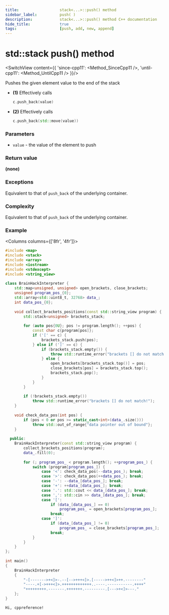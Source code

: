 ---
title:					stack<...>::push() method
sidebar_label:			push( )
description:			stack<...>::push() method C++ documentation
hide_title:				true
tags:					[push, add, new, append]
---


<!----------------- Codes ---------------------->


# std::stack push() method

<SwitchView content={{
	'since-cpp11': <Method_SinceCpp11 />,
	'until-cpp11': <Method_UntilCpp11 />
}}/>

Pushes the given element value to the end of the stack

 - **(1)** Effectively calls
	```cpp
	c.push_back(value)
	```
 - **(2)** Effectively calls
	```cpp
	c.push_back(std::move(value))
	```

### Parameters

 - `value` - the value of the element to push

### Return value

**(none)**

### Exceptions

Equivalent to that of `push_back` of the underlying container.

### Complexity

Equivalent to that of `push_back` of the underlying container.

### Example

<Columns columns={['8fr', '4fr']}>
<div>

```cpp title='Main.cpp' showLineNumbers
#include <map>
#include <stack>
#include <array>
#include <iostream>
#include <stdexcept>
#include <string_view>
 
class BrainHackInterpreter {
    std::map<unsigned, unsigned> open_brackets, close_brackets;
    unsigned program_pos_{0};
    std::array<std::uint8_t, 32768> data_;
    int data_pos_{0};
 
    void collect_brackets_positions(const std::string_view program) {
        std::stack<unsigned> brackets_stack;
 
        for (auto pos{0U}; pos != program.length(); ++pos) {
            const char c{program[pos]};
            if ('[' == c) {
                brackets_stack.push(pos);
            } else if (']' == c) {
                if (brackets_stack.empty()) {
                    throw std::runtime_error("brackets [] do not match!");
                } else {
                    open_brackets[brackets_stack.top()] = pos;
                    close_brackets[pos] = brackets_stack.top();
                    brackets_stack.pop();
                }
            }
        }
 
        if (!brackets_stack.empty())
            throw std::runtime_error("brackets [] do not match!");
    }
 
    void check_data_pos(int pos) {
        if (pos < 0 or pos >= static_cast<int>(data_.size()))
            throw std::out_of_range{"data pointer out of bound"};
    }
 
  public:
    BrainHackInterpreter(const std::string_view program) {
        collect_brackets_positions(program);
        data_.fill(0);
 
        for (; program_pos_ < program.length(); ++program_pos_) {
            switch (program[program_pos_]) {
                case '<': check_data_pos(--data_pos_); break;
                case '>': check_data_pos(++data_pos_); break;
                case '-': --data_[data_pos_]; break;
                case '+': ++data_[data_pos_]; break;
                case '.': std::cout << data_[data_pos_]; break;
                case ',': std::cin >> data_[data_pos_]; break;
                case '[':
                    if (data_[data_pos_] == 0)
                        program_pos_ = open_brackets[program_pos_];
                    break;
                case ']':
                    if (data_[data_pos_] != 0)
                        program_pos_ = close_brackets[program_pos_];
                    break;
            }
        }
    }
};
 
int main()
{
    BrainHackInterpreter
    {
		"-[------->+<]>-.--[-->+++<]>.[----->++<]>++.--------"
		"----.+[->+++<]>.+++++++++++++..----.-----------.++++"
		"+++++++++.-------.+++++++.---------.[--->+<]>---."
    };
}
```

</div>
<div>

```plaintext title="Output"
Hi, cppreference!
```

</div>
</Columns>
